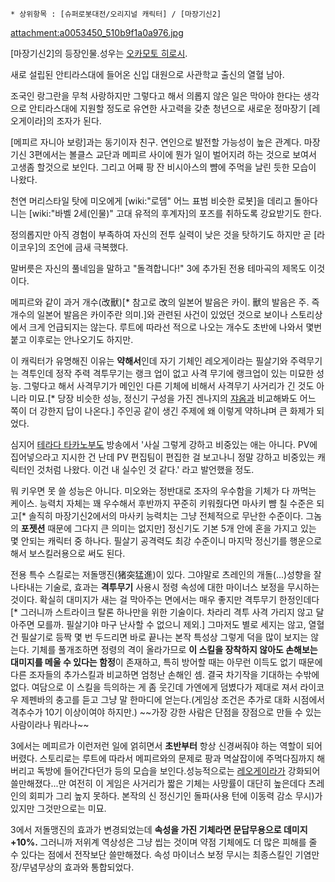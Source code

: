  * 상위항목 : [슈퍼로봇대전/오리지널 캐릭터] / [마장기신2]
attachment:a0053450_510b9f1a0a976.jpg

[마장기신2]의 등장인물.성우는 [[오카모토 히로시]].

새로 설립된 안티라스대에 들어온 신입 대원으로 사관학교 출신의 열혈 남아. 

조국인 랑그란을 무척 사랑하지만 그렇다고 해서 의롭지 않은 일은 막아야 한다는 생각으로 안티라스대에 지원할 정도로 유연한 사고력을 갖춘 청년으로 새로운 정마장기 [레오게이라]의 조자가 된다.

[메피르 자니아 보랑]과는 동기이자 친구. 연인으로 발전할 가능성이 높은 관계다. 마장기신 3편에서는 볼클스 교단과 메피르 사이에 뭔가 일이 벌어지려 하는 것으로 보여서 고생좀 할것으로 보인다. 그리고 어째 팡 잔 비시아스의 뺨에 주먹을 날린 듯한 모습이 나왔다.

천연 머리스타일 탓에 미오에게 [wiki:"로뎀" 어느 표범 비슷한 로봇]을 데리고 돌아다니는 [wiki:"바벨 2세(인물)" 고대 유적의 후계자]의 포즈를 취하도록 강요받기도 한다.

정의롭지만 아직 경험이 부족하여 자신의 전투 실력이 낮은 것을 탓하기도 하지만 곧 [라이코우]의 조언에 금새 극복했다.

말버릇은 자신의 풀네임을 말하고 "돌격합니다!" 3에 추가된 전용 테마곡의 제목도 이것이다.

메피르와 같이 과거 개수(改獸)[* 참고로 改의 일본어 발음은 카이. 獸의 발음은 주. 즉 개수의 일본어 발음은 카이주란 의미.]와 관련된 사건이 있었던 것으로 보이나 스토리상에서 크게 언급되지는 않는다. 루트에 따라선 적으로 나오는 개수도 초반에 나와서 몇번 붙고 이후로는 안나오기도 하지만.

이 캐릭터가 유명해진 이유는 '''약해서'''인데 자기 기체인 레오게이라는 필살기와 주력무기는 격투인데 정작 주력 격투무기는 랭크 업이 없고 사격 무기에 랭크업이 있는 미묘한 성능. 그렇다고 해서 사격무기가 메인인 다른 기체에 비해서 사격무기 사거리가 긴 것도 아니라 미묘.[* 당장 비슷한 성능, 정신기 구성을 가진 겐나지의 [[쟈옴]]과 비교해봐도 어느 쪽이 더 강한지 답이 나온다.] 주인공 같이 생긴 주제에 왜 이렇게 약하냐며 큰 화제가 되었다.

심지어 [[테라다 타카노부]]도 방송에서 '사실 그렇게 강하고 비중있는 애는 아니다. PV에 집어넣으라고 지시한 건 난데 PV 편집팀이 편집한 걸 보고나니 정말 강하고 비중있는 캐릭터인 것처럼 나왔다. 이건 내 실수인 것 같다.' 라고 발언했을 정도.

뭐 키우면 못 쓸 성능은 아니다. 미오와는 정반대로 조자의 우수함을 기체가 다 까먹는 케이스. 능력치 자체는 꽤 우수해서 후반까지 꾸준히 키워줬다면 마사키 뺨 칠 수준은 되고[* 솔직히 마장기신2에서의 마사키 능력치는 그냥 전체적으로 무난한 수준이다. 그놈의 '''포젯션''' 때문에 그다지 큰 의미는 없지만] 정신기도 기본 5개 안에 혼을 가지고 있는 몇 안되는 캐릭터 중 하나다. 필살기 공격력도 최강 수준이니 마지막 정신기를 행운으로 해서 보스킬러용으로 써도 된다. 

전용 특수 스킬로는 저돌맹진(猪突猛進)이 있다. 그야말로 츠레인의 개돌(...)성향을 잘 나타내는 기술로, 효과는 '''격투무기''' 사용시 정령 속성에 대한 마이너스 보정을 무시하는 것이다. 확실히 대미지가 새는 걸 막아주는 면에서는 매우 좋지만 격투무기 한정인데다 [* 그러니까 스트라이크 탈론 하나만을 위한 기술이다. 차라리 격투 사격 가리지 않고 달아주면 모를까. 필살기야 마구 난사할 수 없으니 제외.] 그마저도 별로 세지는 않고, 열혈 건 필살기로 등짝 몇 번 두드리면 바로 끝나는 본작 특성상 그렇게 덕을 많이 보지는 않는다. 기체를 풀개조하면 정령의 격이 올라가므로 '''이 스킬을 장착하지 않아도 손해보는 대미지를 메울 수 있다는 함정'''이 존재하고, 특히 방어할 때는 아무런 이득도 없기 때문에 다른 조자들의 추가스킬과 비교하면 엄청난 손해인 셈. 결국 차기작을 기대하는 수밖에 없다. 여담으로 이 스킬을 득의하는 게 좀 웃긴데 가엔에게 덤볐다가 제대로 져서 라이코우 제펜바의 충고를 듣고 그냥 말 한마디에 얻는다.(게임상 조건은 추가로 대화 시점에서 격추수가 10기 이상이여야 하지만.) ~~가장 강한 사람은 단점을 장점으로 만들 수 있는 사람이라나 뭐라나~~

3에서는 메피르가 이런저런 일에 얽히면서 '''초반부터''' 항상 신경써줘야 하는 역할이 되어버렸다. 스토리로는 루트에 따라서 메피르와의 문제로  팡과 멱살잡이에 주먹다짐까지 해버리고 독방에 들어간다던가 등의 모습을 보인다.성능적으로는 [[레오게이라]]가 강화되어 쓸만해졌다...만 여전히 이 게임은 사거리가 짧은 기체는 사망률이 대단히 높은데다 츠레인의 회피가 그리 높지 못하다. 본작의 신 정신기인 돌파(사용 턴에 이동력 감소 무시)가 있지만 그것만으로는 미묘.

3에서 저돌맹진의 효과가 변경되었는데 '''속성을 가진 기체라면 문답무용으로 데미지 +10%.''' 그러니까 저위계 역상성은 그냥 씹는 것이며 약점 기체에도 더 많은 피해를 줄 수 있다는 점에서 전작보단 쓸만해졌다. 속성 마이너스 보정 무시는 최종스킬인 기염만장/무념무상의 효과와 통합되었다.
